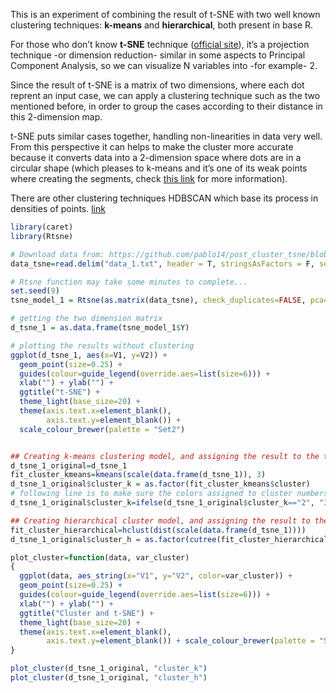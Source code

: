 This is an experiment of combining the result of t-SNE with two well known clustering techniques: **k-means** and **hierarchical**, both present in base R. 

For those who don't know **t-SNE** technique (<a href="https://lvdmaaten.github.io/tsne/" target="blank">official site</a>), it's a projection technique -or dimension reduction- similar in some aspects to Principal Component Analysis, so we can visualize N variables into -for example- 2.

Since the result of t-SNE is a matrix of two dimensions, where each dot reprent an input case, we can apply a clustering technique such as the two mentioned before, in order to group the cases according to their distance in this 2-dimension map. 

t-SNE puts similar cases together, handling non-linearities in data very well. From this perspective it can helps to make the cluster more accurate because it converts data into a 2-dimension space where dots are in a circular shape (which pleases to k-means and it's one of its weak points where creating the segments, check <a href="http://varianceexplained.org/r/kmeans-free-lunch/" target="blank">this link</a> for more information).

There are other clustering techniques HDBSCAN which base its process in densities of points. 
<a href="http://nbviewer.jupyter.org/github/lmcinnes/hdbscan/blob/master/notebooks/Comparing%20Clustering%20Algorithms.ipynb" target="blank">link</a>

```r
library(caret)
library(Rtsne)

# Download data from: https://github.com/pablo14/post_cluster_tsne/blob/master/data_1.txt
data_tsne=read.delim("data_1.txt", header = T, stringsAsFactors = F, sep = "\t")

# Rtsne function may take some minutes to complete...
set.seed(9)
tsne_model_1 = Rtsne(as.matrix(data_tsne), check_duplicates=FALSE, pca=TRUE, perplexity=30, theta=0.5, dims=2)

# getting the two dimension matrix
d_tsne_1 = as.data.frame(tsne_model_1$Y)

# plotting the results without clustering
ggplot(d_tsne_1, aes(x=V1, y=V2)) +
  geom_point(size=0.25) +
  guides(colour=guide_legend(override.aes=list(size=6))) +
  xlab("") + ylab("") +
  ggtitle("t-SNE") +
  theme_light(base_size=20) +
  theme(axis.text.x=element_blank(),
        axis.text.y=element_blank()) +
  scale_colour_brewer(palette = "Set2")


## Creating k-means clustering model, and assigning the result to the tsne data
d_tsne_1_original=d_tsne_1
fit_cluster_kmeans=kmeans(scale(data.frame(d_tsne_1)), 3)
d_tsne_1_original$cluster_k = as.factor(fit_cluster_kmeans$cluster)
# following line is to make sure the colors assigned to cluster numbers are the same between two models
d_tsne_1_original$cluster_k=ifelse(d_tsne_1_original$cluster_k=="2", "3", ifelse(d_tsne_1_original$cluster_k=="3", "2", d_tsne_1_original$cluster_k))

## Creating hierarchical cluster model, and assigning the result to the tsne data
fit_cluster_hierarchical=hclust(dist(scale(data.frame(d_tsne_1))))
d_tsne_1_original$cluster_h = as.factor(cutree(fit_cluster_hierarchical, k=3))

plot_cluster=function(data, var_cluster)
{
  ggplot(data, aes_string(x="V1", y="V2", color=var_cluster)) +
  geom_point(size=0.25) +
  guides(colour=guide_legend(override.aes=list(size=6))) +
  xlab("") + ylab("") +
  ggtitle("Cluster and t-SNE") +
  theme_light(base_size=20) +
  theme(axis.text.x=element_blank(),
        axis.text.y=element_blank()) + scale_colour_brewer(palette = "Set2")
}

plot_cluster(d_tsne_1_original, "cluster_k")
plot_cluster(d_tsne_1_original, "cluster_h")

```
